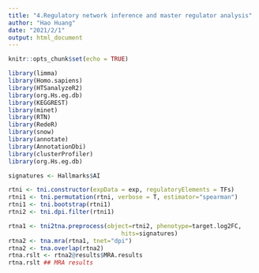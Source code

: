```yaml
---
title: "4.Regulatory network inference and master regulator analysis"
author: "Hao Huang"
date: "2021/2/1"
output: html_document
---
```


```r
knitr::opts_chunk$set(echo = TRUE)
```

```r
library(limma)
library(Homo.sapiens)
library(HTSanalyzeR2)
library(org.Hs.eg.db)
library(KEGGREST)
library(minet)
library(RTN)
library(RedeR)
library(snow)
library(annotate)
library(AnnotationDbi)
library(clusterProfiler)
library(org.Hs.eg.db)

signatures <- Hallmarks$AI

rtni <- tni.constructor(expData = exp, regulatoryElements = TFs)
rtni1 <- tni.permutation(rtni, verbose = T, estimator="spearman")  
rtni1 <- tni.bootstrap(rtni1) 
rtni2 <- tni.dpi.filter(rtni1) 

rtna1 <- tni2tna.preprocess(object=rtni2, phenotype=target.log2FC,
                                hits=signatures)
rtna2 <- tna.mra(rtna1, tnet="dpi")
rtna2 <- tna.overlap(rtna2)
rtna.rslt <- rtna2@results$MRA.results
rtna.rslt ## MRA results

```